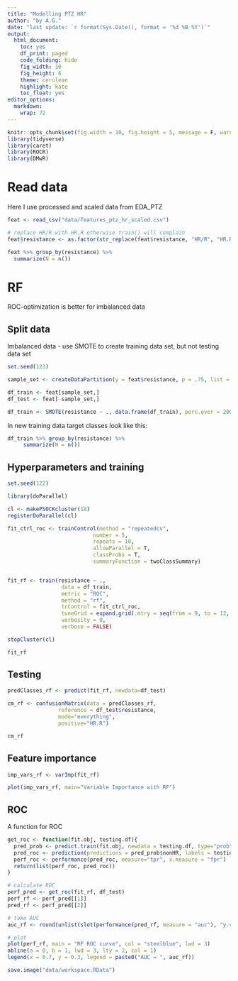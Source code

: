 ```yaml
---
title: "Modelling PTZ HR"
author: "by A.G."
date: "last update: `r format(Sys.Date(), format = '%d %B %Y')`"
output:
  html_document:
    toc: yes
    df_print: paged
    code_folding: hide
    fig_width: 10
    fig_height: 6
    theme: cerulean
    highlight: kate
    toc_float: yes
editor_options: 
  markdown: 
    wrap: 72
---
```


```r
knitr::opts_chunk$set(fig.width = 10, fig.height = 5, message = F, warning = F, cache = T)
library(tidyverse)
library(caret)
library(ROCR)
library(DMwR)
```

# Read data

Here I use processed and scaled data from EDA_PTZ

```r
feat <- read_csv("data/features_ptz_hr_scaled.csv")

# replace HR/R with HR.R otherwise train() will complain
feat$resistance <- as.factor(str_replace(feat$resistance, "HR/R", "HR.R"))

feat %>% group_by(resistance) %>% 
  summarize(N = n())
```


# RF

ROC-optimization is better for imbalanced data

## Split data

Imbalanced data - use SMOTE to create training data set, but not testing data set

```r
set.seed(123)

sample_set <- createDataPartition(y = feat$resistance, p = .75, list = FALSE)

df_train <- feat[sample_set,]
df_test <- feat[-sample_set,]

df_train <- SMOTE(resistance ~ ., data.frame(df_train), perc.over = 200, perc.under = 150)

```

In new training data target classes look like this:

```r

df_train %>% group_by(resistance) %>% 
     summarize(N = n())
```

## Hyperparameters and training

```r
set.seed(122)

library(doParallel)

cl <- makePSOCKcluster(18)
registerDoParallel(cl)

fit_ctrl_roc <- trainControl(method = "repeatedcv",
                           number = 5,
                           repeats = 10, 
                           allowParallel = T,
                           classProbs = T,
                           summaryFunction = twoClassSummary)


fit_rf <- train(resistance ~ ., 
                 data = df_train, 
                 metric = "ROC", 
                 method = "rf", 
                 trControl = fit_ctrl_roc,
                 tuneGrid = expand.grid(.mtry = seq(from = 9, to = 12, by = 0.5)),
                 verbosity = 0,
                 verbose = FALSE)

stopCluster(cl)

fit_rf
```

## Testing

```r
predClasses_rf <- predict(fit_rf, newdata=df_test)

cm_rf <- confusionMatrix(data = predClasses_rf, 
                reference = df_test$resistance,
                mode="everything",
                positive="HR.R")

cm_rf
```



## Feature importance

```r
imp_vars_rf <- varImp(fit_rf)

plot(imp_vars_rf, main="Variable Importance with RF")
```

## ROC

A function for ROC

```r
get_roc <- function(fit.obj, testing.df){
  pred_prob <- predict.train(fit.obj, newdata = testing.df, type="prob")
  pred_roc <- prediction(predictions = pred_prob$nonHR, labels = testing.df$resistance)
  perf_roc <- performance(pred_roc, measure="tpr", x.measure = "fpr")
  return(list(perf_roc, pred_roc))
}
```



```r
# calculate ROC
perf_pred <- get_roc(fit_rf, df_test)
perf_rf <- perf_pred[[1]]
pred_rf <- perf_pred[[2]]

# take AUC 
auc_rf <- round(unlist(slot(performance(pred_rf, measure = "auc"), "y.values")), 3)

# plot
plot(perf_rf, main = "RF ROC curve", col = "steelblue", lwd = 3)
abline(a = 0, b = 1, lwd = 3, lty = 2, col = 1)
legend(x = 0.7, y = 0.3, legend = paste0("AUC = ", auc_rf))
```


```r
save.image("data/workspace.RData")
```

